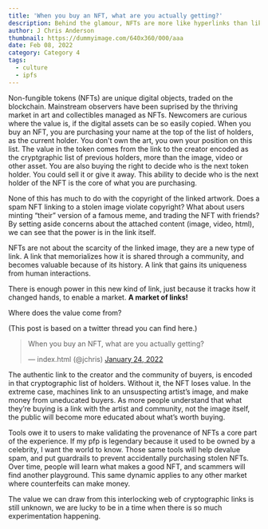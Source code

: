 ```yaml
---
title: 'When you buy an NFT, what are you actually getting?'
description: Behind the glamour, NFTs are more like hyperlinks than like files.
author: J Chris Anderson
thumbnail: https://dummyimage.com/640x360/000/aaa
date: Feb 08, 2022
category: Category 4
tags:
  - culture
  - ipfs
---
```


Non-fungible tokens (NFTs) are unique digital objects, traded on the blockchain. Mainstream observers have been suprised by the thriving market in art and collectibles managed as NFTs. Newcomers are curious where the value is, if the digital assets can be so easily copied. When you buy an NFT, you are purchasing your name at the top of the list of holders, as the current holder. You don't own the art, you own your position on this list. The value in the token comes from the link to the creator encoded as the cryptgraphic list of previous holders, more than the image, video or other asset. You are also buying the right to decide who is the next token holder. You could sell it or give it away. This ability to decide who is the next holder of the NFT is the core of what you are purchasing.

None of this has much to do with the copyright of the linked artwork. Does a spam NFT linking to a stolen image violate copyright? What about users minting “their” version of a famous meme, and trading the NFT with friends? By setting aside concerns about the attached content (image, video, html), we can see that the power is in the link itself.

NFTs are not about the scarcity of the linked image, they are a new type of link. A link that memorializes how it is shared through a community, and becomes valuable because of its history. A link that gains its uniqueness from human interactions.

There is enough power in this new kind of link, just because it tracks how it changed hands, to enable a market. **A market of links!**

Where does the value come from?

(This post is based on a twitter thread you can find here.)

<blockquote class="twitter-tweet"><p lang="en" dir="ltr">When you buy an NFT, what are you actually getting?</p>&mdash; index.html (@jchris) <a href="https://twitter.com/jchris/status/1485664899862708225?ref_src=twsrc%5Etfw">January 24, 2022</a></blockquote> <script async src="https://platform.twitter.com/widgets.js" charset="utf-8"></script>

The authentic link to the creator and the community of buyers, is encoded in that cryptographic list of holders. Without it, the NFT loses value. In the extreme case, machines link to an unsuspecting artist’s image, and make money from uneducated buyers. As more people understand that what they’re buying is a link with the artist and community, not the image itself, the public will become more educated about what’s worth buying.

Tools owe it to users to make validating the provenance of NFTs a core part of the experience. If my pfp is legendary because it used to be owned by a celebrity, I want the world to know. Those same tools will help devalue spam, and put guardrails to prevent accidentally purchasing stolen NFTs. Over time, people will learn what makes a good NFT, and scammers will find another playground. This same dynamic applies to any other market where counterfeits can make money.

The value we can draw from this interlocking web of cryptographic links is still unknown, we are lucky to be in a time when there is so much experimentation happening. 
